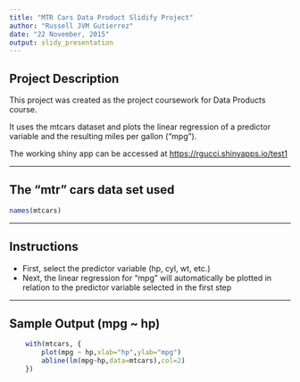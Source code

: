 ```yaml
---
title: "MTR Cars Data Product Slidify Project"
author: "Russell JVM Gutierrez"
date: "22 November, 2015"
output: slidy_presentation
---
```


## Project Description

This project was created as the project coursework for Data Products course.

It uses the mtcars dataset and plots the linear regression of a predictor variable
and the resulting miles per gallon ("mpg").

The working shiny app can be accessed at <https://rgucci.shinyapps.io/test1>

---

## The "mtr" cars data set used

```r
names(mtcars)
```

---

## Instructions

- First, select the predictor variable (hp, cyl, wt, etc.)
- Next, the linear regression for "mpg" will automatically be plotted in relation to the predictor variable selected in the first step

---

## Sample Output (mpg ~ hp)

```r
    with(mtcars, {
        plot(mpg ~ hp,xlab="hp",ylab="mpg")
        abline(lm(mpg~hp,data=mtcars),col=2)
    })
```
